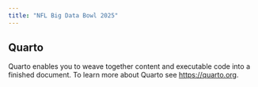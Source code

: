 ```yaml
---
title: "NFL Big Data Bowl 2025"
---
```


## Quarto

Quarto enables you to weave together content and executable code into a finished document. To learn more about Quarto see <https://quarto.org>.
